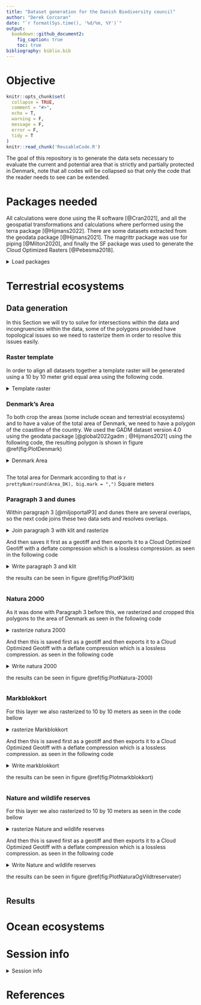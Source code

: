 ```yaml
---
title: "Dataset generation for the Danish Biodiversity council"
author: "Derek Corcoran"
date: "`r format(Sys.time(), '%d/%m, %Y')`"
output:
  bookdown::github_document2:
    fig_caption: true
    toc: true
bibliography: biblio.bib
---
```



# Objective

<!-- README.md is generated from README.Rmd. Please edit that file -->

```r
knitr::opts_chunk$set(
  collapse = TRUE,
  comment = "#>",
  echo = T,
  warning = F,
  message = F,
  error = F,
  tidy = T
)
knitr::read_chunk('ReusableCode.R')
```


<!-- badges: start -->
<!-- badges: end -->


The goal of this repository is to generate the data sets necessary to evaluate the current and potential area that is strictly and partially protected in Denmark, note that all codes will be collapsed so that only the code that the reader needs to see can be extended.

# Packages needed

All calculations were done using the R software [@Cran2021], and all the geospatial transformations and calculations where performed using the terra package [@Hijmans2022]. There are some datasets extracted from the geodata package [@Hijmans2021]. The magrittr package was use for piping [@Milton2020], and finally the SF package was used to generate the Cloud Optimized Rasters [@Pebesma2018].

<details style=\"margin-bottom:10px;\">
<summary>Load packages</summary>
```r

```
</details>

# Terrestrial ecosystems

## Data generation

In this Section we will try to solve for intersections within the data and incongruencies within the data, some of the polygons provided have topological issues so we need to rasterize them in order to resolve this issues easily.

### Raster template

In order to align all datasets together a template raster will be generated using a 10 by 10 meter grid equal area using the following code.

<details style=\"margin-bottom:10px;\">
<summary>Template raster</summary>
```r

```
</details>

### Denmark's Area

To both crop the areas (some include ocean and terrestrial ecosystems) and to have a value of the total area of Denmark, we need to have a polygon of the coastline of the country. We used the GADM dataset version 4.0 using the geodata package [@global2022gadm ; @Hijmans2021] using the following code, the resulting polygon is shown in figure \@ref(fig:PlotDenmark)

<details style=\"margin-bottom:10px;\">
<summary>Denmark Area</summary>
```r

```
</details>


```r

```


The total area for Denmark according to that is `r prettyNum(round(Area_DK), big.mark = ",")` Square meters

### Paragraph 3 and dunes

Within paragraph 3 [@miljoportalP3] and dunes there are several overlaps, so the next code joins these two data sets and resolves overlaps. 

<details style=\"margin-bottom:10px;\">
<summary>Join paragraph 3 with klit and rasterize</summary>
```r

```
</details>

And then saves it first as a geotiff and then exports it to a Cloud Optimized Geotiff with a deflate compression which is a lossless compression. as seen in the following code

<details style=\"margin-bottom:10px;\">
<summary>Write paragraph 3 and klit</summary>
```r

```
</details>

the results can be seen in figure \@ref(fig:PlotP3klit)

```r

```


### Natura 2000

As it was done with Paragraph 3 before this, we rasterized and cropped this polygons to the area of Denmark as seen in the following code


<details style=\"margin-bottom:10px;\">
<summary>rasterize natura 2000</summary>
```r

```
</details>

And then this is saved first as a geotiff and then exports it to a Cloud Optimized Geotiff with a deflate compression which is a lossless compression. as seen in the following code

<details style=\"margin-bottom:10px;\">
<summary>Write natura 2000</summary>
```r

```
</details>

the results can be seen in figure \@ref(fig:PlotNatura-2000)

```r

```

### Markblokkort

For this layer we also rasterized to 10 by 10 meters as seen in the code bellow

<details style=\"margin-bottom:10px;\">
<summary>rasterize Markblokkort</summary>
```r

```
</details>

And then this is saved first as a geotiff and then exports it to a Cloud Optimized Geotiff with a deflate compression which is a lossless compression. as seen in the following code

<details style=\"margin-bottom:10px;\">
<summary>Write markblokkort</summary>
```r

```
</details>

the results can be seen in figure \@ref(fig:Plotmarkblokkort)

```r

```

### Nature and wildlife reserves

For this layer we also rasterized to 10 by 10 meters as seen in the code bellow

<details style=\"margin-bottom:10px;\">
<summary>rasterize Nature and wildlife reserves</summary>
```r

```
</details>

And then this is saved first as a geotiff and then exports it to a Cloud Optimized Geotiff with a deflate compression which is a lossless compression. as seen in the following code

<details style=\"margin-bottom:10px;\">
<summary>Write Nature and wildlife reserves</summary>
```r

```
</details>

the results can be seen in figure \@ref(fig:PlotNaturaOgVildtreservater)

```r

```

## Results

# Ocean ecosystems

# Session info

<details style=\"margin-bottom:10px;\">
<summary>Session info</summary>
```r
sessioninfo::session_info()
```
</details>

# References
